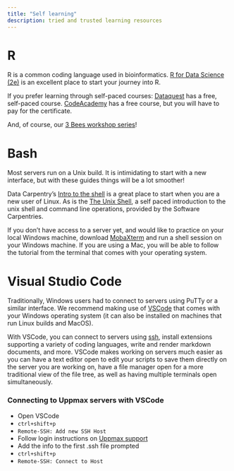 ```yaml
---
title: "Self learning"
description: tried and trusted learning resources 
---
```


# R
R is a common coding language used in bioinformatics.
[R for Data Science (2e)](https://r4ds.hadley.nz/) is an excellent place to start your journey into R. 

If you prefer learning through self-paced courses:
[Dataquest](https://www.dataquest.io/path/data-analyst-r/) has a free, self-paced course.
[CodeAcademy](https://www.codecademy.com/learn/learn-r) has a free course, but you will have to pay for the certificate.

And, of course, our [3 Bees workshop series](https://www.slubi.se/3BS.html)!


# Bash
Most servers run on a Unix build. It is intimidating to start with a new interface, but with these guides things will be a lot smoother!

Data Carpentry's [Intro to the shell](https://datacarpentry.org/2015-11-04-ACUNS/shell-intro/) is a great place to start when you are a new user of Linux. As is the [The Unix Shell](https://swcarpentry.github.io/shell-novice/), a self paced introduction to the unix shell and command line operations, provided by the Software Carpentries. 

If you don't have access to a server yet, and would like to practice on your local Windows machine, download [MobaXterm](https://mobaxterm.mobatek.net/download.html) and run a shell session on your Windows machine.
If you are using a Mac, you will be able to follow the tutorial from the terminal that comes with your operating system.

# Visual Studio Code
Traditionally, Windows users had to connect to servers using PuTTy or a similar interface. We recommend making use of [VSCode](https://code.visualstudio.com/download) that comes with your Windows operating system (it can also be installed on machines that run Linux builds and MacOS).

With VSCode, you can connect to servers using [ssh](https://code.visualstudio.com/docs/remote/ssh), install extensions supporting a variety of coding languages, write and render markdown documents, and more. VSCode makes working on servers much easier as you can have a text editor open to edit your scripts to save them directly on the server you are working on, have a file manager open for a more traditional view of the file tree, as well as having multiple terminals open simultaneously.

### Connecting to Uppmax servers with VSCode
- Open VSCode
- `ctrl+shift+p`
- `Remote-SSH: Add new SSH Host`
- Follow login instructions on [Uppmax support](https://www.uppmax.uu.se/support/user-guides/guide--first-login-to-uppmax/)
- Add the info to the first .ssh file prompted
- `ctrl+shift+p`
- `Remote-SSH: Connect to Host`